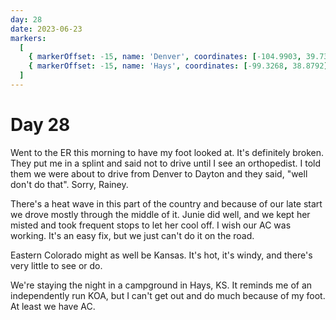 ```yaml
---
day: 28
date: 2023-06-23
markers:
  [
    { markerOffset: -15, name: 'Denver', coordinates: [-104.9903, 39.7392] },
    { markerOffset: -15, name: 'Hays', coordinates: [-99.3268, 38.8792] },
  ]
---
```


# Day 28

Went to the ER this morning to have my foot looked at. It's definitely broken. They put me in a splint and said not to drive until I see an orthopedist. I told them we were about to drive from Denver to Dayton and they said, "well don't do that". Sorry, Rainey.

There's a heat wave in this part of the country and because of our late start we drove mostly through the middle of it. Junie did well, and we kept her misted and took frequent stops to let her cool off. I wish our AC was working. It's an easy fix, but we just can't do it on the road.

Eastern Colorado might as well be Kansas. It's hot, it's windy, and there's very little to see or do.

We're staying the night in a campground in Hays, KS. It reminds me of an independently run KOA, but I can't get out and do much because of my foot. At least we have AC.
